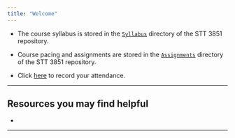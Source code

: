```yaml
---
title: "Welcome"
---
```



* The course syllabus is stored in the [`Syllabus`](./Syllabus/STT3851Spring2019Syllabus.html) directory of the STT 3851 repository.

* Course pacing and assignments are stored in the [`Assignments`](./Assignments/AssignmentsSTT3851Spring2019.html) directory of the STT 3851 repository.


* Click [here](https://goo.gl/forms/uVbDu3i5ZubmS6BG2) to record your attendance.

 <!--* [Flow Control](./Rmarkdown/FlowControl.html)-->

<!--* [The Bootstrap](./Rmarkdown/TheBootstrap.html)-->

***

## Resources you may find helpful

* 



* * *